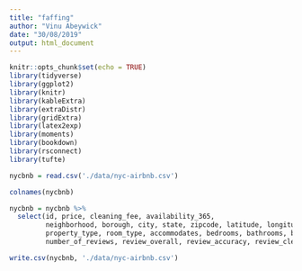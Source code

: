 ```yaml
---
title: "faffing"
author: "Vinu Abeywick"
date: "30/08/2019"
output: html_document
---
```


```r
knitr::opts_chunk$set(echo = TRUE)
library(tidyverse)
library(ggplot2)
library(knitr)
library(kableExtra)
library(extraDistr)
library(gridExtra)
library(latex2exp)
library(moments)
library(bookdown)
library(rsconnect)
library(tufte)
```

```r
nycbnb = read.csv('./data/nyc-airbnb.csv')

colnames(nycbnb)
```


```r
nycbnb = nycbnb %>%
  select(id, price, cleaning_fee, availability_365, 
         neighborhood, borough, city, state, zipcode, latitude, longitude, 
         property_type, room_type, accommodates, bedrooms, bathrooms, beds, bed_type, square_feet, 
         number_of_reviews, review_overall, review_accuracy, review_cleanliness, review_communication, review_location, review_value)

write.csv(nycbnb, './data/nyc-airbnb.csv')
```




